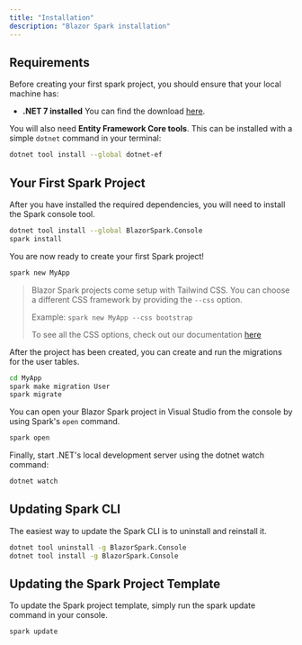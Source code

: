 ```yaml
---
title: "Installation"
description: "Blazor Spark installation"
---
```


## Requirements
Before creating your first spark project, you should ensure that your local machine has:

- **.NET 7 installed** You can find the download [here](https://dotnet.microsoft.com/en-us/download/dotnet/7.0).

You will also need **Entity Framework Core tools**. This can be installed with a simple `dotnet` command in your terminal:
```bash
dotnet tool install --global dotnet-ef
```

## Your First Spark Project
After you have installed the required dependencies, you will need to install the Spark console tool.
```bash
dotnet tool install --global BlazorSpark.Console
spark install
```

You are now ready to create your first Spark project!
```bash
spark new MyApp
```

>
> Blazor Spark projects come setup with Tailwind CSS. You can choose a different CSS framework by providing the `--css` option.
> 
> Example: `spark new MyApp --css bootstrap`
>
> To see all the CSS options, check out our documentation [here](/docs/frontend#css-framework-options)
>

After the project has been created, you can create and run the migrations for the user tables.
```bash
cd MyApp
spark make migration User
spark migrate
```

You can open your Blazor Spark project in Visual Studio from the console by using Spark's `open` command.
```bash
spark open
```

Finally, start .NET's local development server using the dotnet watch command:
```bash
dotnet watch
```

## Updating Spark CLI
The easiest way to update the Spark CLI is to uninstall and reinstall it.
```bash
dotnet tool uninstall -g BlazorSpark.Console
dotnet tool install -g BlazorSpark.Console
```

## Updating the Spark Project Template
To update the Spark project template, simply run the spark update command in your console.
```bash
spark update
```